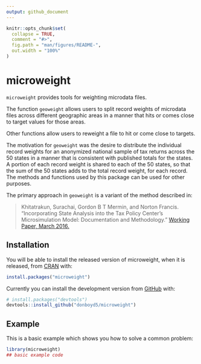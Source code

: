 ```yaml
---
output: github_document
---
```


<!-- README.md is generated from README.Rmd. Please edit that file -->

```r
knitr::opts_chunk$set(
  collapse = TRUE,
  comment = "#>",
  fig.path = "man/figures/README-",
  out.width = "100%"
)
```

# microweight

<!-- badges: start -->
<!-- badges: end -->

`microweight` provides tools for weighting microdata files.

The function `geoweight` allows users to split record weights of microdata files across different geographic areas in a manner that hits or comes close to target values for those areas.

Other functions allow users to reweight a file to hit or come close to targets.

The motivation for `geoweight` was the desire to distribute the individual record weights for an anonymized national sample of tax returns across the 50 states in a manner that is consistent with published totals for the states. A portion of each record weight is shared to each of the 50 states, so that the sum of the 50 states adds to the total record weight, for each record. The methods and functions used by this package can be used for other purposes.

The primary approach in `geoweight` is a variant of the method described in:

> Khitatrakun, Surachai, Gordon B T Mermin, and Norton Francis. “Incorporating
  State Analysis into the Tax Policy Center’s Microsimulation Model: 
  Documentation and Methodology.” [Working Paper, March 2016.](https://www.taxpolicycenter.org/sites/default/files/alfresco/publication-pdfs/2000697-Incorporating-State-Analysis-into-the-TPCs-Microsimulation-Model.pdf)


## Installation

You will be able to install the released version of microweight, when it is released, from [CRAN](https://CRAN.R-project.org) with:

``` r
install.packages("microweight")
```

Currently you can install the development version from [GitHub](https://github.com/) with:

``` r
# install.packages("devtools")
devtools::install_github("donboyd5/microweight")
```
## Example

This is a basic example which shows you how to solve a common problem:

```r
library(microweight)
## basic example code
```

